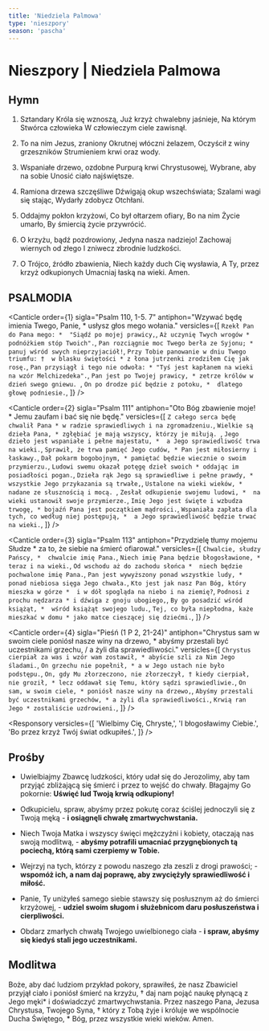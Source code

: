 ```yaml
---
title: 'Niedziela Palmowa'
type: 'nieszpory'
season: 'pascha'
---
```


# Nieszpory | Niedziela Palmowa

<OpeningVersicle />

## Hymn

1. Sztandary Króla się wznoszą,
   Już krzyż chwalebny jaśnieje,
   Na którym Stwórca człowieka
   W człowieczym ciele zawisnął.

2. To na nim Jezus, zraniony
   Okrutnej włóczni żelazem,
   Oczyścił z winy grzeszników
   Strumieniem krwi oraz wody.

3. Wspaniałe drzewo, ozdobne
   Purpurą krwi Chrystusowej,
   Wybrane, aby na sobie
   Unosić ciało najświętsze.

4. Ramiona drzewa szczęśliwe
   Dźwigają okup wszechświata;
   Szalami wagi się stając,
   Wydarły zdobycz Otchłani.

5. Oddajmy pokłon krzyżowi,
   Co był ołtarzem ofiary,
   Bo na nim Życie umarło,
   By śmiercią życie przywrócić.

6. O krzyżu, bądź pozdrowiony,
   Jedyna nasza nadziejo!
   Zachowaj wiernych od złego
   I zniwecz zbrodnie ludzkości.

7. O Trójco, źródło zbawienia,
   Niech każdy duch Cię wysławia,
   A Ty, przez krzyż odkupionych
   Umacniaj łaską na wieki. Amen.

## PSALMODIA

<Canticle
  order={1}
  sigla="Psalm 110, 1-5. 7"
  antiphon="Wzywać będę imienia Twego, Panie, * usłysz głos mego wołania."
  versicles={[
    `Rzekł Pan do Pana mego: * 
"Siądź po mojej prawicy,`,
    `Aż uczynię Twych wrogów * 
podnóżkiem stóp Twoich".`,
    `Pan rozciągnie moc Twego berła ze Syjonu; * 
panuj wśród swych nieprzyjaciół!`,
    `Przy Tobie panowanie w dniu Twego triumfu: † 
w blasku świętości *
z łona jutrzenki zrodziłem Cię jak rosę.`,
    `Pan przysiągł i tego nie odwoła: *
"Tyś jest kapłanem na wieki na wzór Melchizedeka".`,
    `Pan jest po Twojej prawicy, *
zetrze królów w dzień swego gniewu. `,
    `On po drodze pić będzie z potoku, * 
dlatego głowę podniesie.`,
  ]}
/>

<Canticle
  order={2}
  sigla="Psalm 111"
  antiphon="Oto Bóg zbawienie moje! * Jemu zaufam i bać się nie będę."
  versicles={[
    `Z całego serca będę chwalił Pana *
w radzie sprawiedliwych i na zgromadzeniu.`,
    `Wielkie są dzieła Pana, *
zgłębiać je mają wszyscy, którzy je miłują. `,
    `Jego dzieło jest wspaniałe i pełne majestatu, * 
a Jego sprawiedliwość trwa na wieki.`,
    `Sprawił, że trwa pamięć Jego cudów, *
Pan jest miłosierny i łaskawy.`,
    `Dał pokarm bogobojnym, *
pamiętać będzie wiecznie o swoim przymierzu.`,
    `Ludowi swemu okazał potęgę dzieł swoich *
oddając im posiadłości pogan.`,
    `Dzieła rąk Jego są sprawiedliwe i pełne prawdy, * 
wszystkie Jego przykazania są trwałe,`,
    `Ustalone na wieki wieków, *
nadane ze słusznością i mocą. `,
    `Zesłał odkupienie swojemu ludowi, * 
na wieki ustanowił swoje przymierze.`,
    `Imię Jego jest święte i wzbudza trwogę, *
bojaźń Pana jest początkiem mądrości.`,
    `Wspaniała zapłata dla tych, co według niej postępują, * 
a Jego sprawiedliwość będzie trwać na wieki.`,
  ]}
/>

<Canticle
  order={3}
  sigla="Psalm 113"
  antiphon="Przydzielę tłumy mojemu Słudze * za to, że siebie na śmierć ofiarował."
  versicles={[
    `Chwalcie, słudzy Pańscy, * 
chwalcie imię Pana.`,
    `Niech imię Pana będzie błogosławione, *
teraz i na wieki.`,
    `Od wschodu aż do zachodu słońca * 
niech będzie pochwalone imię Pana.`,
    `Pan jest wywyższony ponad wszystkie ludy, *
ponad niebiosa sięga Jego chwała.`,
    `Kto jest jak nasz Pan Bóg, który mieszka w górze * 
i w dół spogląda na niebo i na ziemię?`,
    `Podnosi z prochu nędzarza *
i dźwiga z gnoju ubogiego,`,
    `By go posadzić wśród książąt, * 
wśród książąt swojego ludu.`,
    `Tej, co była niepłodna, każe mieszkać w domu *
jako matce cieszącej się dziećmi.`,
  ]}
/>

<Canticle
  order={4}
  sigla="Pieśń (1 P 2, 21-24)"
  antiphon="Chrystus sam w swoim ciele poniósł nasze winy na drzewo, * abyśmy przestali być uczestnikami grzechu, / a żyli dla sprawiedliwości."
  versicles={[
    `Chrystus cierpiał za was i wzór wam zostawił, *
abyście szli za Nim Jego śladami.`,
    `On grzechu nie popełnił, *
	a w Jego ustach nie było podstępu.`,
    `On, gdy Mu złorzeczono, nie złorzeczył, †
kiedy cierpiał, nie groził, *
lecz oddawał się Temu, który sądzi sprawiedliwie.`,
    `On sam, w swoim ciele, *
	poniósł nasze winy na drzewo,`,
    `Abyśmy przestali być uczestnikami grzechów, *
a żyli dla sprawiedliwości.`,
    `Krwią ran Jego *
	zostaliście uzdrowieni.`,
  ]}
/>

<Passage
  sigla="Dz 13, 26-30a"
  passage="Bracia i siostry, nam została przekazana nauka o zbawieniu, bo mieszkańcy Jerozolimy i ich przełożeni nie uznali Jezusa, i potępiając Go wypełnili głosy Proroków, odczytywane co szabat. Chociaż nie znaleźli w Nim żadnej winy zasługującej na śmierć, zażądali od Piłata, aby Go stracił. A gdy wykonali wszystko, co o Nim było napisane, zdjęli Go z krzyża i złożyli w grobie. Ale Bóg wskrzesił Go z martwych dnia trzeciego."
/>

<Responsory
  versicles={[
    'Wielbimy Cię, Chryste,',
    'I błogosławimy Ciebie.',
    'Bo przez krzyż Twój świat odkupiłeś.',
  ]}
/>

<Magnificat antiphon=" Jest napisane: Uderzę pasterza, * a rozproszą się owce, / lecz kiedy z martwych powstanę, / uprzedzę was do Galilei / i tam Mnie ujrzycie. / Tak Pan powiedział." />

## Prośby

- Uwielbiajmy Zbawcę ludzkości, który udał się do Jerozolimy, aby tam przyjąć zbliżającą się śmierć i przez to wejść do chwały. Błagajmy Go pokornie: **Uświęć lud Twoją krwią odkupiony!**

- Odkupicielu, spraw, abyśmy przez pokutę coraz ściślej jednoczyli się z Twoją męką - **i osiągnęli chwałę zmartwychwstania.**

- Niech Twoja Matka i wszyscy święci mężczyźni i kobiety, otaczają nas swoją modlitwą, - **abyśmy potrafili umacniać przygnębionych tą pociechą, którą sami czerpiemy w Tobie.**

- Wejrzyj na tych, którzy z powodu naszego zła zeszli z drogi prawości; - **wspomóż ich, a nam daj poprawę, aby zwyciężyły sprawiedliwość i miłość.**

- Panie, Ty uniżyłeś samego siebie stawszy się posłusznym aż do śmierci krzyżowej, - **udziel swoim sługom i służebnicom daru posłuszeństwa i cierpliwości.**

- Obdarz zmarłych chwałą Twojego uwielbionego ciała - **i spraw, abyśmy się kiedyś stali jego uczestnikami.**

<CustomIntercessions />

<KyrieEleison />

<LordsPrayer />

## Modlitwa

Boże, aby dać ludziom przykład pokory, sprawiłeś, że nasz Zbawiciel przyjął ciało i poniósł śmierć na krzyżu, † daj nam pojąć naukę płynącą z Jego męki* i doświadczyć zmartwychwstania. Przez naszego Pana, Jezusa Chrystusa, Twojego Syna, † który z Tobą żyje i króluje we wspólnocie Ducha Świętego, * Bóg, przez wszystkie wieki wieków. Amen.

<Amen />

<BlessingAndConcludingVersicle />

<SalveRegina />
